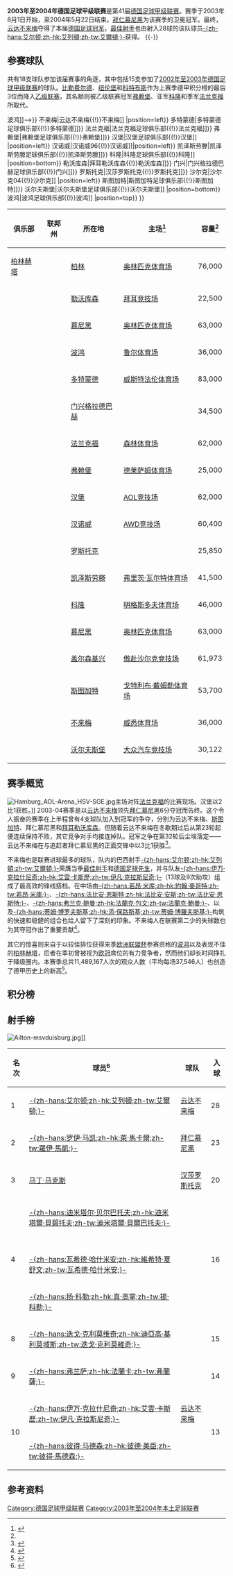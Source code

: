 {{noteTA
|G1=足球
|G2=德甲
|G3=uefa
}}
{{Infobox football league season
| competition                = [[德国足球甲级联赛|德国足球甲级联赛]]
<!-- 注释出：| image                      = Bundesliga-Logo quer.png -->
| season                     = 2003–04
| winners                    = [[云达不来梅|云达不来梅]]<small>（第 4 次夺冠）</small>
| relegated                  = [[法兰克福足球俱乐部|法兰克福]]、[[慕尼黑1860|慕尼黑1860]]、<br>[[科隆足球俱乐部|科隆]]
| continentalcup1            = [[2004–05年欧洲冠军联赛|欧洲冠军联赛]]
| continentalcup1 qualifiers = [[云达不来梅|云达不来梅]]、[[拜仁慕尼黑|拜仁慕尼黑]]、<br>[[拜耳勒沃库森|拜耳勒沃库森]]
| continentalcup2            = [[2004–05年歐洲足協盃|欧洲联盟杯]]
| continentalcup2 qualifiers = [[斯图加特足球俱乐部|斯图加特]]、[[波鸿足球俱乐部|波鸿]]
| continentalcup3            = {{link-en|2004年国际托托杯|2004 UEFA Intertoto Cup|国际托托杯}}
| continentalcup3 qualifiers = [[多特蒙德足球俱乐部|多特蒙德]]、[[沙尔克04|沙尔克04]]、[[汉堡足球俱乐部|汉堡]]、<br>[[沃尔夫斯堡足球俱乐部|沃尔夫斯堡]]
| league topscorer           = [[艾尔顿·贡萨尔维斯·达席尔瓦|-{zh-hans:艾尔顿;zh-hk:艾列頓;zh-tw:艾爾頓;}-]]<small>（28球）</small>
| biggest home win           = [[云达不来梅|云达不来梅]] 6–0 [[汉堡足球俱乐部|汉堡]]<br>[[拜耳勒沃库森|勒沃库森]] 6–0 [[凯泽斯劳滕足球俱乐部|凯泽斯劳滕]]
| biggest away win           = [[弗赖堡足球俱乐部|弗赖堡]] 0–6 [[拜仁慕尼黑|拜仁慕尼黑]]
| highest scoring            = 
| matches                    = 306
| total goals                = 909
| attendance                 = 11467891
| prevseason                 = [[2002年至2003年德国足球甲级联赛|2002–03]]
| nextseason                 = [[2004年至2005年德国足球甲级联赛|2004–05]]
}}
'''2003年至2004年德国足球甲级联赛'''是第41届[[德国足球甲级联赛|德国足球甲级联赛]]。赛季于2003年8月1日开始，至2004年5月22日结束。[[拜仁慕尼黑|拜仁慕尼黑]]为该赛季的卫冕冠军。最终，[[云达不来梅|云达不来梅]]夺得了本届[[德国足球冠军|德国足球冠军]]，[[德国足球甲级联赛最佳射手|最佳射手]]也由射入28球的该队球员[[艾尔顿·贡萨尔维斯·达席尔瓦|-{zh-hans:艾尔顿;zh-hk:艾列頓;zh-tw:艾爾頓;}-]]获得。
{{TOC left}}
{{-}}

== 参赛球队 ==
共有18支球队参加该届赛事的角逐，其中包括15支参加了[[2002年至2003年德国足球甲级联赛|2002年至2003年德国足球甲级联赛]]的球队。[[比勒费尔德足球俱乐部|比勒费尔德]]、[[纽伦堡足球俱乐部|纽伦堡]]和[[科特布斯足球俱乐部|科特布斯]]作为上赛季德甲积分榜的最后3位而降入[[德国足球乙级联赛|乙级联赛]]，其名额则被乙级联赛冠军[[弗赖堡足球俱乐部|弗赖堡]]、亚军[[科隆足球俱乐部|科隆]]和季军[[法兰克福足球俱乐部|法兰克福]]所取代。

{{Location map+ |Germany |width=400 |float=right |caption=2003-04赛季德甲联赛球队分布图 |places=
{{Location map~ |Germany |lat=52.511274|long=13.242632|label=[[柏林赫塔|柏林赫塔]] |position=left}}
{{Location map~ |Germany |lat=51.482987|long=7.211397 |label=<!--[[波鸿足球俱乐部{{!}}波鸿|波鸿足球俱乐部{{!}}波鸿]]-->}}
{{Location map~ |Germany |lat=53.065337|long=8.836722 |label=[[云达不来梅{{!}}不来梅|云达不来梅{{!}}不来梅]] |position=left}}
{{Location map~ |Germany |lat=51.512139|long=7.463394 |label=[[多特蒙德足球俱乐部{{!}}多特蒙德|多特蒙德足球俱乐部{{!}}多特蒙德]]}}
{{Location map~ |Germany |lat=50.069206|long=8.644234 |label=[[法兰克福足球俱乐部{{!}}法兰克福|法兰克福足球俱乐部{{!}}法兰克福]]}}
{{Location map~ |Germany |lat=47.988945|long=7.892947 |label=[[弗赖堡足球俱乐部{{!}}弗赖堡|弗赖堡足球俱乐部{{!}}弗赖堡]]}}
{{Location map~ |Germany |lat=53.587095|long=9.898711 |label=[[汉堡足球俱乐部{{!}}汉堡|汉堡足球俱乐部{{!}}汉堡]] |position=left}}
{{Location map~ |Germany |lat=52.360771|long=9.730700 |label=[[汉诺威96{{!}}汉诺威|汉诺威96{{!}}汉诺威]]|position=left}}
{{Location map~ |Germany |lat=49.434705|long=7.776408 |label=[[凯泽斯劳滕足球俱乐部{{!}}凯泽斯劳滕|凯泽斯劳滕足球俱乐部{{!}}凯泽斯劳滕]]}}
{{Location map~ |Germany |lat=50.933224|long=6.874697 |label=[[科隆足球俱乐部{{!}}科隆|科隆足球俱乐部{{!}}科隆]] |position=bottom}}
{{Location map~ |Germany |lat=51.037708|long=7.002651 |label=[[拜耳勒沃库森{{!}}勒沃库森|拜耳勒沃库森{{!}}勒沃库森]]}}
{{Location map~ |Germany |lat=51.208908|long=6.439549 |label=[[门兴格拉德巴赫足球俱乐部{{!}}门兴|门兴格拉德巴赫足球俱乐部{{!}}门兴]]}}
{{Location map~ |Germany |lat=48.173086|long=11.545509|label=[[拜仁慕尼黑|拜仁慕尼黑]]<br>[[慕尼黑1860|慕尼黑1860]]|position=bottom}}
{{Location map~ |Germany |lat=54.084953|long=12.095144|label=[[汉莎罗斯托克{{!}}罗斯托克|汉莎罗斯托克{{!}}罗斯托克]]}}
{{Location map~ |Germany |lat=51.559146|long=7.067248 |label=[[沙尔克04{{!}}沙尔克|沙尔克04{{!}}沙尔克]] |position=left}}
{{Location map~ |Germany |lat=48.792295|long=9.232141 |label=[[斯图加特足球俱乐部{{!}}斯图加特|斯图加特足球俱乐部{{!}}斯图加特]]}}
{{Location map~ |Germany |lat=52.425243|long=10.799942|label=[[沃尔夫斯堡足球俱乐部{{!}}沃尔夫斯堡|沃尔夫斯堡足球俱乐部{{!}}沃尔夫斯堡]] |position=bottom}}
<!--DISPLAY FIX FOR BOCHUM-->
{{Location map~ |Germany |mark=TransparentPlaceholder.png |lat=51.559146|long=7.067248 |label=<br />    [[波鸿足球俱乐部{{!}}波鸿|波鸿足球俱乐部{{!}}波鸿]] |position=top}}
}}
{| class="wikitable sortable"
|-
! 俱乐部
! 联邦州
! 所在地
! 主场<ref name="Vereinslexikon">{{de}}{{cite book|last=Grüne|first=Hardy|title=Enzyklopädie des deutschen Ligafußballs, Band 7: Vereinslexikon|publisher=AGON Sportverlag|location=Kassel|year=2001|isbn=3-89784-147-9}}</ref>
! 容量<ref name="Vereinslexikon" />
|-
| [[柏林赫塔|柏林赫塔]]
| {{flag|Berlin}}
| [[柏林|柏林]]
| [[柏林奥林匹克体育场|奥林匹克体育场]]
| 76,000
|-
| {{sort|Bayer|[[拜耳勒沃库森|拜耳勒沃库森]]}}
| {{flag|North Rhine-Westphalia}}
| [[勒沃库森|勒沃库森]]
| [[拜耳竞技场|拜耳竞技场]]
| 22,500
|-
| {{sort|Bayern|[[拜仁慕尼黑|拜仁慕尼黑]]}}
| {{flag|Bavaria}}
| [[慕尼黑|慕尼黑]]
| [[慕尼黑奥林匹克体育场|奥林匹克体育场]]
| 63,000
|-
| {{sort|Bochum|[[波鸿足球俱乐部|波鸿]]}}
| {{flag|North Rhine-Westphalia}}
| [[波鸿|波鸿]]
| [[鲁尔球场|鲁尔体育场]]
| 36,000
|-
| {{sort|Borussia Dortmund|[[多特蒙德足球俱乐部|多特蒙德]]}}
| {{flag|North Rhine-Westphalia}}
| [[多特蒙德|多特蒙德]]
| [[威斯特法伦球场|威斯特法伦体育场]]
| 83,000
|-
| {{sort|Borussia Mönchengladbach|[[门兴格拉德巴赫足球俱乐部|门兴格拉德巴赫]]}}
| {{flag|North Rhine-Westphalia}}
| [[门兴格拉德巴赫|门兴格拉德巴赫]]
| {{link-de|博克尔山体育场|Bökelbergstadion}}
| 34,500
|-
| {{sort|Frankfurt|[[法兰克福足球俱乐部|法兰克福]]}}
| {{flag|Hesse}}
| [[法兰克福|法兰克福]]
| [[商业银行竞技场|森林体育场]]
| 62,000
|-
| {{sort|Freiburg|[[弗赖堡足球俱乐部|弗赖堡]]}}
| {{flag|Baden-Württemberg}}
| [[弗赖堡|弗赖堡]]
| [[黑森林体育场|德莱萨姆体育场]]
| 25,000
|-
| {{sort|Hamburg|[[汉堡足球俱乐部|汉堡]]}}
| {{flag|Hamburg}}
| [[汉堡|汉堡]]
| [[AOL竞技场|AOL竞技场]]
| 62,000
|-
| {{sort|Hannover|[[汉诺威96|汉诺威96]]}}
| {{flag|Lower Saxony}}
| [[汉诺威|汉诺威]]
| [[AWD竞技场|AWD竞技场]]
| 60,400
|-
| {{sort|Hansa Rostock|[[汉莎罗斯托克|汉莎罗斯托克]]}}
| {{flag|Mecklenburg-Vorpommern}}
| [[罗斯托克|罗斯托克]]
| {{link-de|DKB竞技场|DKB-Arena|波罗的海体育场}}
| 25,850
|-
| {{sort|Kaiserslautern|[[凯泽斯劳滕足球俱乐部|凯泽斯劳滕]]}}
| {{flag|Rhineland-Palatinate}}
| [[凯泽斯劳滕|凯泽斯劳滕]]
| [[弗里茨·瓦尔特体育场|弗里茨·瓦尔特体育场]]
| 41,500
|-
| {{sort|Köln|[[科隆足球俱乐部|科隆]]}}
| {{flag|North Rhine-Westphalia}}
| [[科隆|科隆]]
| [[莱茵能源球场|明格斯多夫体育场]]
| 46,000
|-
| {{sort|Bayern|[[慕尼黑1860|慕尼黑1860]]}}
| {{flag|Bavaria}}
| [[慕尼黑|慕尼黑]]
| [[慕尼黑奥林匹克体育场|奥林匹克体育场]]
| 63,000
|-
| {{sort|Schalke|[[沙尔克04|沙尔克04]]}}
| {{flag|North Rhine-Westphalia}}
| [[盖尔森基兴|盖尔森基兴]]
| [[傲赴沙尔克竞技场|傲赴沙尔克竞技场]]
| 61,973
|-
| {{sort|Stuttgart|[[斯图加特足球俱乐部|斯图加特]]}}
|{{flag|Baden-Württemberg}}
| [[斯图加特|斯图加特]]
| [[内卡体育场|戈特利布·戴姆勒体育场]]
| 53,700
|-
| {{sort|Werder Bremen|[[云达不来梅|云达不来梅]]}}
| {{flag|Bremen|name=Bremen (state)}}
| [[不来梅|不来梅]]
| [[威悉体育场|威悉体育场]]
| 36,000
|-
| {{sort|Wolfsburg|[[沃尔夫斯堡足球俱乐部|沃尔夫斯堡]]}}
| {{flag|Lower Saxony}}
| [[沃尔夫斯堡|沃尔夫斯堡]]
| [[大众汽车竞技场|大众汽车竞技场]]
| 30,122
|}

==赛季概览==
[[File:Hamburg_AOL-Arena_HSV-SGE.jpg|thumb]]主场对阵[[法兰克福足球俱乐部|法兰克福]]的比赛现场。汉堡以2比1获胜。]]
2003-04赛季是以[[云达不来梅|云达不来梅]]领先[[拜仁慕尼黑|拜仁慕尼黑]]6分夺冠而告终。这个令人振奋的赛季在上半程曾有4支球队加入到冠军的争夺，分别为云达不来梅、[[斯图加特足球俱乐部|斯图加特]]、拜仁慕尼黑和[[拜耳勒沃库森|拜耳勒沃库森]]。但随着云达不来梅在冬歇期过后从第23轮起便连续保持不败，其它竞争对手均接连掉队。冠军之争在第32轮后尘埃落定——云达不来梅在与追赶者拜仁慕尼黑的正面交锋中以3比1获胜<ref>{{zh}}{{cite web|url=http://www.ycwb.com/gb/content/2004-05/09/content_687727.htm|title=不莱梅3比1击败拜仁慕尼黑 德甲称王|publisher=羊城晚报|date=2004-05-09|accessdate=2014-10-24|archive-url=https://web.archive.org/web/20081006000946/http://www.ycwb.com/gb/content/2004-05/09/content_687727.htm|archive-date=2008-10-06|dead-url=yes}}</ref>。

不来梅也是联赛进球最多的球队，队内的巴西射手[[艾尔顿·贡萨尔维斯·达席尔瓦|-{zh-hans:艾尔顿;zh-hk:艾列頓;zh-tw:艾爾頓;}-]]荣膺当季[[德国足球甲级联赛最佳射手|最佳射手]]和[[德国足球先生|德国足球先生]]，并与队友[[伊万·克拉斯尼奇|-{zh-hans:伊万·克拉什尼奇;zh-hk:艾雲·卡斯歷;zh-tw:伊凡·克拉斯尼奇;}-]]（13球及9次助攻）组成了最高效的锋线搭档。在中场由[[若昂·米库|-{zh-hans:若昂·米库;zh-hk:約翰·麥哥特;zh-tw:若昂·米庫;}-]]、[[法比安·恩斯特|-{zh-hans:法比安·恩斯特;zh-hk:法比安·安斯;zh-tw:法比安·恩斯特;}-]]、[[弗蘭克·鮑曼|-{zh-hans:弗兰克·鲍曼;zh-hk:法蘭克·包文;zh-tw:法蘭克·鮑曼;}-]]、{{link-de|克里斯蒂安·里斯特斯|Krisztián Lisztes}}以及[[蒂姆·博罗夫斯基|-{zh-hans:蒂姆·博罗夫斯基;zh-hk:添·保路斯基;zh-tw:蒂姆·博羅夫斯基;}-]]构筑的快速和稳健的组合也给人留下了深刻的印象。不来梅人在联赛第二少的失球数也为其夺冠作出了重要贡献<ref>{{zh}}{{cite web|url=http://www.why.com.cn/epublish/gb/paper1/1775/class000100005/hwz43366.htm|title=鹦鹉为王，看上去很美|publisher=青年报|date=2004-05-13|accessdate=2014-10-24|deadurl=yes|archiveurl=https://web.archive.org/web/20050327061909/http://www.why.com.cn/epublish/gb/paper1/1775/class000100005/hwz43366.htm|archivedate=2005-03-27}}</ref>。

其它的惊喜则来自于以较佳排位获得来季[[欧洲联盟杯|欧洲联盟杯]]参赛资格的[[波鸿足球俱乐部|波鸿]]以及表现不佳的[[柏林赫塔|柏林赫塔]]，后者在季初曾被视为[[欧冠|欧冠]]席位的有力竞争者，然而他们却长时间挣扎于降级圈内。本赛季总共11,489,167人次的观众人数（平均每场37,546人）也创造了德甲历史上的新高<ref name="kicker">{{de}}{{cite web|url=http://www.kicker.de/news/fussball/bundesliga/bl50/573001/artikel_werder-bremen_vom-kabinenschwur-zur-meisterschaft.html|title=Werder Bremen: Vom Kabinenschwur zur Meisterschaft|publisher=Kicker Online|date=2012-08-03|accessdate=2014-10-24|archive-date=2015-01-03|archive-url=https://web.archive.org/web/20150103160053/http://www.kicker.de/news/fussball/bundesliga/bl50/573001/artikel_werder-bremen_vom-kabinenschwur-zur-meisterschaft.html|dead-url=no}}</ref>。

==积分榜==
{{fb cl header }}
{{fb cl team |p=1 |t=Werder Bremen     |w=22|d=8 |l=4 |gf=79|ga=38|bc=#ACE1AF|champion=y}}
{{Fb cl3 qr |rows=2 |competition=[[2004–05年欧洲冠军联赛#分組賽|2004–05年欧洲冠军联赛小组赛]]}}
{{fb cl team |p=2 |t=Bayern Munich     |w=20|d=8 |l=6 |gf=70|ga=39|bc=#ACE1AF}}
{{fb cl team |p=3 |t=Leverkusen        |w=19|d=8 |l=7 |gf=73|ga=39|bc=#D0F0C0}}
{{Fb cl3 qr |rows=1 |competition=[[2004–05年欧洲冠军联赛#外圍賽第三圈|2004–05年欧洲冠军联赛预选赛第三圈]]}}
{{fb cl team |p=4 |t=Stuttgart         |w=18|d=10|l=6 |gf=52|ga=24|bc=#97DEFF}}
{{Fb cl3 qr |rows=2 |competition=[[2004–05年歐洲足協盃#第一圈|2004–05年欧洲联盟杯第一圈]]}}
{{fb cl team |p=5 |t=Bochum            |w=15|d=11|l=8 |gf=57|ga=39|bc=#97DEFF}}
{{fb cl team |p=6 |t=Borussia Dortmund |w=16|d=7 |l=11|gf=59|ga=48|bc=#CCCCFF}}
{{Fb cl3 qr |rows=3 |competition={{link-en|2004年国际托托杯#第三圈|2004 UEFA Intertoto Cup|2004年国际托托杯第三圈}}}}
{{fb cl team |p=7 |t=Schalke 04        |w=13|d=11|l=10|gf=49|ga=42|bc=#CCCCFF}}
{{fb cl team |p=8 |t=Hamburg           |w=14|d=7 |l=13|gf=47|ga=60|bc=#CCCCFF}}
{{fb cl team |p=9 |t=Rostock           |w=12|d=8 |l=14|gf=55|ga=54}}
{{fb cl team |p=10|t=Wolfsburg         |w=13|d=3 |l=18|gf=56|ga=61|bc=#DDDDFF}}
{{Fb cl3 qr |rows=1 |competition={{link-en|2004年国际托托杯#第二圈|2004 UEFA Intertoto Cup|2004年国际托托杯第二圈}}|nt=1}}
{{fb cl team |p=11|t=Mönchengladbach   |w=10|d=9 |l=15|gf=40|ga=49}}
{{fb cl team |p=12|t=Hertha Berlin     |w=9 |d=12|l=13|gf=42|ga=59}}
{{fb cl team |p=13|t=Freiburg          |w=10|d=8 |l=16|gf=42|ga=67}}
{{fb cl team |p=14|t=Hannover          |w=9 |d=10|l=15|gf=49|ga=63}}
{{fb cl team |p=15|t=Kaiserslautern    |w=11|d=6 |l=17|gf=39|ga=62|dp=3|pn=2}}
{{fb cl team |p=16|t=Frankfurt         |w=9 |d=5 |l=20|gf=36|ga=53|bc=#FF8888|relegated=y}}
{{Fb cl3 qr |relegation=yes |rows=3 |competition=[[2004年至2005年德国足球乙级联赛|2004–05年乙级联赛]]}}
{{fb cl team |p=17|t=1860 Munich       |w=8 |d=8 |l=18|gf=32|ga=55|bc=#FF8888|relegated=y}}
{{fb cl team |p=18|t=Köln              |w=6 |d=5 |l=23|gf=32|ga=57|bc=#FF8888|relegated=y}}
{{fb cl footer |u=2004-05-22 |s=[https://web.archive.org/web/20080924014638/http://www.kicker.de/news/fussball/bundesliga/spieltag/tabelle/liga/1/tabelle/1/saison/2003-04/spieltag/34 kicker.de] |nt=<sup>1</sup>因{{Fb team Rostock}}放弃参赛，其原有的{{link-en|2004年国际托托杯#第二圈|2004 UEFA Intertoto Cup|国际托托杯}}参赛资格由{{Fb team Wolfsburg}}入替。<br /><sup>2</sup>{{Fb team Kaiserslautern}}因财务违规行为被扣除3分。|date=2013-04}}

== 射手榜 ==
[[File:Ailton-msvduisburg.jpg|thumb]]]]
{| class="wikitable" style="text-align:center"
|-
!名次
!球员<ref>{{de}}{{cite web|url=http://www.kicker.de/news/fussball/bundesliga/spieltag/1-bundesliga/2003-04/0/torjaeger-der-saison.html|title=1. Bundesliga Torjäger 2003/04|publisher=Kicker Online|accessdate=2014-10-24|archive-date=2015-01-03|archive-url=https://web.archive.org/web/20150103164615/http://www.kicker.de/news/fussball/bundesliga/spieltag/1-bundesliga/2003-04/0/torjaeger-der-saison.html|dead-url=no}}</ref>
!球队
!入球
|-
|1
|align="left"|{{flagicon|BRA}} [[艾尔顿·贡萨尔维斯·达席尔瓦|-{zh-hans:艾尔顿;zh-hk:艾列頓;zh-tw:艾爾頓;}-]]
|align="left"|[[云达不来梅|云达不来梅]]
|28
|-
|2
|align="left"|{{flagicon|NED}} [[罗伊·马凯|-{zh-hans:罗伊·马凯;zh-hk:萊·馬卡爾;zh-tw:羅伊·馬凱;}-]]
|align="left"|[[拜仁慕尼黑|拜仁慕尼黑]]
|23
|-
|3
|align="left"|{{flagicon|GER}} [[马丁·马克斯|马丁·马克斯]]
|align="left"|[[汉莎罗斯托克|汉莎罗斯托克]]
|20
|-
|rowspan=4|4
|align="left"|{{flagicon|BUL}} [[迪米塔尔·贝尔巴托夫|-{zh-hans:迪米塔尔·贝尔巴托夫;zh-hk:迪米塔爾·貝碧托夫;zh-tw:迪米塔爾·貝爾巴托夫;}-]]
|align="left"|{{fb team 勒沃库森}}
|rowspan=4|16
|-
|align="left"|{{flagicon|BRA}} {{link-de|埃韦顿|Ewerthon}}
|align="left"|{{fb team 多特蒙德}}
|-
|align="left"|{{flagicon|IRN}} [[瓦希德·哈什米安|-{zh-hans:瓦希德·哈什米安;zh-hk:維希特·夏舒文;zh-tw:瓦希德·哈什米安;}-]]
|align="left"|{{fb team Bochum}}
|-
|align="left"|{{flagicon|CZE}} [[扬·科勒|-{zh-hans:扬·科勒;zh-hk:真·高拿;zh-tw:揚·科勒;}-]]
|align="left"|{{fb team 多特蒙德}}
|-
|8
|align="left"|{{flagicon|ARG}} [[迭戈·克利莫維奇|-{zh-hans:迭戈·克利莫维奇;zh-hk:迪亞高·基利莫域斯;zh-tw:迭戈·克利莫維奇;}-]]
|align="left"|{{fb team 沃尔夫斯堡}}
|15
|-
|9
|align="left"|{{flagicon|BRA}} [[法蘭卡|-{zh-hans:弗兰萨;zh-hk:法蘭卡;zh-tw:弗蘭薩;}-]]
|align="left"|{{fb team 勒沃库森}}
|14
|-
|rowspan=2|10
|align="left"|{{flagicon|CRO}} [[伊万·克拉斯尼奇|-{zh-hans:伊万·克拉什尼奇;zh-hk:艾雲·卡斯歷;zh-tw:伊凡·克拉斯尼奇;}-]]
|align="left"|[[云达不来梅|云达不来梅]]
|rowspan=2|13
|-
|align="left"|{{flagicon|DEN}} [[彼德·美臣|-{zh-hans:彼得·马德森;zh-hk:彼德·美臣;zh-tw:彼得·馬德森;}-]]
|align="left"|{{fb team Bochum}}
|}

==参考资料==
{{reflist}}

{{德国足球甲级联赛}}

[[Category:德国足球甲级联赛|Category:德国足球甲级联赛]]
[[Category:2003年至2004年本土足球联赛|Category:2003年至2004年本土足球联赛]]